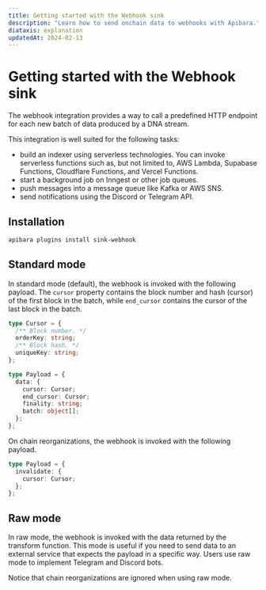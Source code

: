 ```yaml
---
title: Getting started with the Webhook sink
description: "Learn how to send onchain data to webhooks with Apibara."
diataxis: explanation
updatedAt: 2024-02-13
---
```


# Getting started with the Webhook sink

The webhook integration provides a way to call a predefined HTTP endpoint for
each new batch of data produced by a DNA stream.

This integration is well suited for the following tasks:

- build an indexer using serverless technologies. You can invoke serverless
  functions such as, but not limited to, AWS Lambda, Supabase Functions,
  Cloudflare Functions, and Vercel Functions.
- start a background job on Inngest or other job queues.
- push messages into a message queue like Kafka or AWS SNS.
- send notifications using the Discord or Telegram API.

## Installation

```bash [Terminal]
apibara plugins install sink-webhook
```

## Standard mode

In standard mode (default), the webhook is invoked with the following payload.
The `cursor` property contains the block number and hash (cursor) of the first
block in the batch, while `end_cursor` contains the cursor of the last block in
the batch.

```ts
type Cursor = {
  /** Block number. */
  orderKey: string;
  /** Block hash. */
  uniqueKey: string;
};

type Payload = {
  data: {
    cursor: Cursor;
    end_cursor: Cursor;
    finality: string;
    batch: object[];
  };
};
```

On chain reorganizations, the webhook is invoked with the following payload.

```ts
type Payload = {
  invalidate: {
    cursor: Cursor;
  };
};
```

## Raw mode

In raw mode, the webhook is invoked with the data returned by the transform
function. This mode is useful if you need to send data to an external service
that expects the payload in a specific way. Users use raw mode to implement
Telegram and Discord bots.

Notice that chain reorganizations are ignored when using raw mode.

